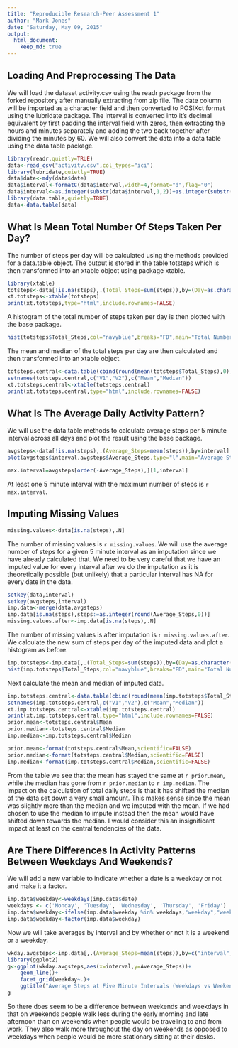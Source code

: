```yaml
---
title: "Reproducible Research-Peer Assessment 1"
author: "Mark Jones"
date: "Saturday, May 09, 2015"
output: 
  html_document:
    keep_md: true
---
```


## Loading And Preprocessing The Data

We will load the dataset activity.csv using the readr package from the forked repository after manually extracting from zip file. The date column will be imported as a character field and then converted to POSIXct format using the lubridate package. The interval is converted into it's decimal equivalent by first padding the interval field with zeros, then extracting the hours and minutes separately and adding the two back together after dividing the minutes by $60$. We will also convert the data into a data table using the data.table package.

```r
library(readr,quietly=TRUE)
data<-read_csv("activity.csv",col_types="ici")
library(lubridate,quietly=TRUE)
data$date<-mdy(data$date)
data$interval<-formatC(data$interval,width=4,format="d",flag="0")
data$interval<-as.integer(substr(data$interval,1,2))+as.integer(substr(data$interval,3,4))/60
library(data.table,quietly=TRUE)
data<-data.table(data)
```



## What Is Mean Total Number Of Steps Taken Per Day?

The number of steps per day will be calculated using the methods provided for a data.table object.  The output is stored in the table totsteps which is then transformed into an xtable object using package xtable.

```r
library(xtable)
totsteps<-data[!is.na(steps),.(Total_Steps=sum(steps)),by=(Day=as.character(date))]
xt.totsteps<-xtable(totsteps)
print(xt.totsteps,type="html",include.rownames=FALSE)
```

A histogram of the total number of steps taken per day is then plotted with the base package.

```r
hist(totsteps$Total_Steps,col="navyblue",breaks="FD",main="Total Number of Steps per Day",xlab="")
```

The mean and median of the total steps per day are then calculated and then transformed into an xtable object.

```r
totsteps.central<-data.table(cbind(round(mean(totsteps$Total_Steps),0),median(totsteps$Total_Steps)))
setnames(totsteps.central,c("V1","V2"),c("Mean","Median"))
xt.totsteps.central<-xtable(totsteps.central)
print(xt.totsteps.central,type="html",include.rownames=FALSE)
```

## What Is The Average Daily Activity Pattern?

We will use the data.table methods to calculate average steps per $5$ minute interval across all days and plot the result using the base package.

```r
avgsteps<-data[!is.na(steps),.(Average_Steps=mean(steps)),by=interval]
plot(avgsteps$interval,avgsteps$Average_Steps,type="l",main="Average Steps per 5 Minute Interval",xlab="24 Hours - 5 Minute Interval",ylab="Average Steps")
```


```r
max.interval=avgsteps[order(-Average_Steps),][1,interval]
```

At least one $5$ minute interval with the maximum number of steps is `r max.interval`.

## Imputing Missing Values

```r
missing.values<-data[is.na(steps),.N]
```

The number of missing values is `r missing.values`. We will use the average number of steps for a given $5$ minute interval as an imputation since we have already calculated that.  We need to be very careful that we have an imputed value for every interval after we do the imputation as it is theoretically possible (but unlikely) that a particular interval has NA for every date in the data.


```r
setkey(data,interval)
setkey(avgsteps,interval)
imp.data<-merge(data,avgsteps)
imp.data[is.na(steps),steps:=as.integer(round(Average_Steps,0))]
missing.values.after<-imp.data[is.na(steps),.N]
```

The number of missing values is after imputation is `r missing.values.after`.  We calculate the new sum of steps per day of the imputed data and plot a histogram as before.

```r
imp.totsteps<-imp.data[,.(Total_Steps=sum(steps)),by=(Day=as.character(date))]
hist(imp.totsteps$Total_Steps,col="navyblue",breaks="FD",main="Total Number of Steps per Day of Imputed Data",xlab="")
```

Next calculate the mean and median of imputed data.

```r
imp.totsteps.central<-data.table(cbind(round(mean(imp.totsteps$Total_Steps),0),median(imp.totsteps$Total_Steps)))
setnames(imp.totsteps.central,c("V1","V2"),c("Mean","Median"))
xt.imp.totsteps.central<-xtable(imp.totsteps.central)
print(xt.imp.totsteps.central,type="html",include.rownames=FALSE)
prior.mean<-totsteps.central$Mean
prior.median<-totsteps.central$Median
imp.median<-imp.totsteps.central$Median
```

```r
prior.mean<-format(totsteps.central$Mean,scientific=FALSE)
prior.median<-format(totsteps.central$Median,scientific=FALSE)
imp.median<-format(imp.totsteps.central$Median,scientific=FALSE)
```

From the table we see that the mean has stayed the same at `r prior.mean`, while the median has gone from `r prior.median` to `r imp.median`.  The impact on the calculation of total daily steps is that it has shifted the median of the data set down a very small amount.  This makes sense since the mean was slightly more than the median and we imputed with the mean.  If we had chosen to use the median to impute instead then the mean would have shifted down towards the median.  I would consider this an insignificant impact at least on the central tendencies of the data.

## Are There Differences In Activity Patterns Between Weekdays And Weekends?

We will add a new variable to indicate whether a date is a weekday or not and make it a factor.
```r
imp.data$weekday<-weekdays(imp.data$date)
weekdays <- c('Monday', 'Tuesday', 'Wednesday', 'Thursday', 'Friday')
imp.data$weekday<-ifelse(imp.data$weekday %in% weekdays,"weekday","weekend")
imp.data$weekday<-factor(imp.data$weekday)
```

Now we will take averages by interval and by whether or not it is a weekend or a weekday.

```r
wkday.avgsteps<-imp.data[,.(Average_Steps=mean(steps)),by=c("interval","weekday")]
library(ggplot2)
g<-ggplot(wkday.avgsteps,aes(x=interval,y=Average_Steps))+
    geom_line()+
    facet_grid(weekday~.)+
    ggtitle("Average Steps at Five Minute Intervals (Weekdays vs Weekends)")
g
```

So there does seem to be a difference between weekends and weekdays in that on weekends people walk less during the early morning and late afternoon than on weekends when people would be traveling to and from work.  They also walk more throughout the day on weekends as opposed to weekdays when people would be more stationary sitting at their desks.




